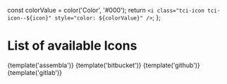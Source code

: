 
<Meta title="Assets/Icons" />

  const colorValue = color('Color', '#000');
  return `<i class="tci-icon tci-icon--${icon}" style="color: ${colorValue}" />`;
};

# List of available Icons

<Preview>
  <Story name="Assembla">{template('assembla')}</Story>
  <Story name="Bitbucket">{template('bitbucket')}</Story>
  <Story name="GitHub">{template('github')}</Story>
  <Story name="Gitlab">{template('gitlab')}</Story>
</Preview>
